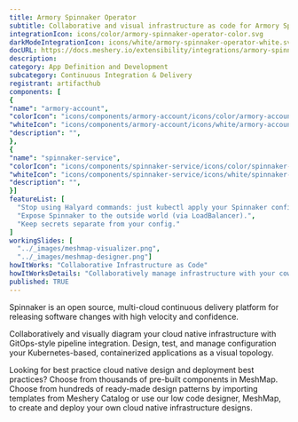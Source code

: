 ```yaml
---
title: Armory Spinnaker Operator
subtitle: Collaborative and visual infrastructure as code for Armory Spinnaker Operator
integrationIcon: icons/color/armory-spinnaker-operator-color.svg
darkModeIntegrationIcon: icons/white/armory-spinnaker-operator-white.svg
docURL: https://docs.meshery.io/extensibility/integrations/armory-spinnaker-operator
description: 
category: App Definition and Development
subcategory: Continuous Integration & Delivery
registrant: artifacthub
components: [
{
"name": "armory-account",
"colorIcon": "icons/components/armory-account/icons/color/armory-account-color.svg",
"whiteIcon": "icons/components/armory-account/icons/white/armory-account-white.svg",
"description": "",
},
{
"name": "spinnaker-service",
"colorIcon": "icons/components/spinnaker-service/icons/color/spinnaker-service-color.svg",
"whiteIcon": "icons/components/spinnaker-service/icons/white/spinnaker-service-white.svg",
"description": "",
}]
featureList: [
  "Stop using Halyard commands: just kubectl apply your Spinnaker configuration.",
  "Expose Spinnaker to the outside world (via LoadBalancer).",
  "Keep secrets separate from your config."
]
workingSlides: [
  "../_images/meshmap-visualizer.png",
  "../_images/meshmap-designer.png"]
howItWorks: "Collaborative Infrastructure as Code"
howItWorksDetails: "Collaboratively manage infrastructure with your coworkers synchronously sharing the same designs."
published: TRUE
---
```

<p>
Spinnaker is an open source, multi-cloud continuous delivery platform for releasing software changes with high velocity and confidence.
</p>
<p>
    Collaboratively and visually diagram your cloud native infrastructure with GitOps-style pipeline integration. Design, test, and manage configuration your Kubernetes-based, containerized applications as a visual topology.
</p>
<p>
    Looking for best practice cloud native design and deployment best practices? Choose from thousands of pre-built components in MeshMap. Choose from hundreds of ready-made design patterns by importing templates from Meshery Catalog or use our low code designer, MeshMap, to create and deploy your own cloud native infrastructure designs.
</p>
